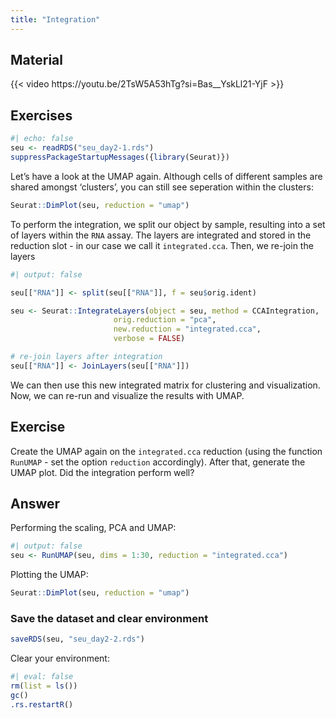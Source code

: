 ```yaml
---
title: "Integration"
---
```


## Material

{{< video https://youtu.be/2TsW5A53hTg?si=Bas__YskLl21-YjF >}}

## Exercises

```r
#| echo: false
seu <- readRDS("seu_day2-1.rds")
suppressPackageStartupMessages({library(Seurat)}) 
```

Let's have a look at the UMAP again. Although cells of different samples are shared amongst 'clusters', you can still see seperation within the clusters:

```r
Seurat::DimPlot(seu, reduction = "umap")
```

To perform the integration, we split our object by sample, resulting into a set of layers within the `RNA` assay. The layers are integrated and stored in the reduction slot - in our case we call it `integrated.cca`. Then, we re-join the layers

```r
#| output: false

seu[["RNA"]] <- split(seu[["RNA"]], f = seu$orig.ident)

seu <- Seurat::IntegrateLayers(object = seu, method = CCAIntegration,
                       orig.reduction = "pca",
                       new.reduction = "integrated.cca",
                       verbose = FALSE)

# re-join layers after integration
seu[["RNA"]] <- JoinLayers(seu[["RNA"]])
```


We can then use this new integrated matrix for clustering and visualization. Now, we can re-run and visualize the results with UMAP.

::: {.callout-important}
## Exercise
Create the UMAP again on the `integrated.cca` reduction (using the function `RunUMAP` - set the option `reduction` accordingly). After that, generate the UMAP plot. Did the integration perform well?
::: 

::: {.callout-tip collapse="true"}
## Answer

Performing the scaling, PCA and UMAP:

```r
#| output: false
seu <- RunUMAP(seu, dims = 1:30, reduction = "integrated.cca")
```

Plotting the UMAP:

```r
Seurat::DimPlot(seu, reduction = "umap")
```
::: 


### Save the dataset and clear environment


```r
saveRDS(seu, "seu_day2-2.rds")
```

Clear your environment:

```r
#| eval: false
rm(list = ls())
gc()
.rs.restartR()
```
